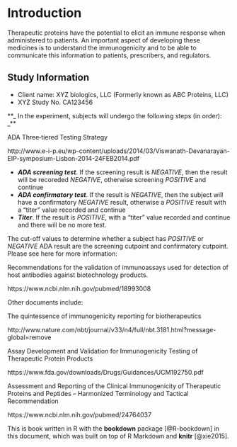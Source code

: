 # Introduction {#intro}

Therapeutic proteins have the potential to elicit an immune response
when administered to patients. An important aspect of developing
these medicines is to understand the immunogenicity and to be able
to communicate this information to patients, prescribers, and
regulators.

## Study Information

  * Client name: XYZ biologics, LLC (Formerly known as ABC Proteins, LLC)
  * XYZ Study No. CA123456

**_ In the experiment, subjects will undergo the following steps (in order): _**

ADA Three‐tiered Testing Strategy

http://www.e-i-p.eu/wp-content/uploads/2014/03/Viswanath-Devanarayan-EIP-symposium-Lisbon-2014-24FEB2014.pdf

  * **_ADA screening test_**. If the screening result is *NEGATIVE*, then the result will be recoreded  *NEGATIVE*, otherwise screening *POSITIVE* and continue
  * **_ADA confirmatory test_**. If the result is *NEGATIVE*, then the subject will have a confirmatory *NEGATIVE* result, otherwise a *POSITIVE* result with a "titer" value recorded and continue 
  * **_Titer_**. If the result is *POSITIVE*, with a "titer" value recorded and continue and there will be no more test. 

The cut-off values to determine whether a subject has *POSITIVE* or *NEGATIVE* ADA result are the screening cutpoint and confirmatory cutpoint. Please see here for more information:

Recommendations for the validation of immunoassays used for detection of host antibodies against biotechnology products.

https://www.ncbi.nlm.nih.gov/pubmed/18993008

Other documents include:

The quintessence of immunogenicity reporting for biotherapeutics

http://www.nature.com/nbt/journal/v33/n4/full/nbt.3181.html?message-global=remove

Assay Development and Validation for Immunogenicity Testing of Therapeutic Protein Products

https://www.fda.gov/downloads/Drugs/Guidances/UCM192750.pdf

Assessment and Reporting of the Clinical Immunogenicity of Therapeutic Proteins and Peptides – Harmonized Terminology and Tactical Recommendation

https://www.ncbi.nlm.nih.gov/pubmed/24764037

This is book written in R with the **bookdown** package [@R-bookdown] in this document, which was built on top of R Markdown and **knitr** [@xie2015].
